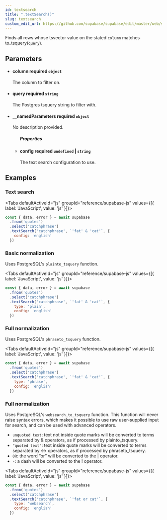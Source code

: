 ```yaml
---
id: textsearch
title: ".textSearch()"
slug: textsearch
custom_edit_url: https://github.com/supabase/supabase/edit/master/web/spec/supabase.yml
---
```



Finds all rows whose tsvector value on the stated `column` matches
to_tsquery(`query`).



## Parameters


<ul className="method-list-group">
  
<li className="method-list-item">
  <h4 className="method-list-item-label">
    <span className="method-list-item-label-name">
      column
    </span>
    <span className="method-list-item-label-badge required">
      required
    </span>
    <span className="method-list-item-validation">
      <code>object</code>
    </span>
  </h4>
  <div class="method-list-item-description">

The column to filter on.

  </div>
  
</li>


<li className="method-list-item">
  <h4 className="method-list-item-label">
    <span className="method-list-item-label-name">
      query
    </span>
    <span className="method-list-item-label-badge required">
      required
    </span>
    <span className="method-list-item-validation">
      <code>string</code>
    </span>
  </h4>
  <div class="method-list-item-description">

The Postgres tsquery string to filter with.

  </div>
  
</li>


<li className="method-list-item">
  <h4 className="method-list-item-label">
    <span className="method-list-item-label-name">
      __namedParameters
    </span>
    <span className="method-list-item-label-badge required">
      required
    </span>
    <span className="method-list-item-validation">
      <code>object</code>
    </span>
  </h4>
  <div class="method-list-item-description">

No description provided. 

  </div>
  
<ul className="method-list-group">
  <h5 class="method-list-title method-list-title-isChild expanded">Properties</h5>

<li className="method-list-item">
  <h4 className="method-list-item-label">
    <span className="method-list-item-label-name">
      config
    </span>
    <span className="method-list-item-label-badge required">
      required
    </span>
    <span className="method-list-item-validation">
      <code>undefined</code> | <code>string</code>
    </span>
  </h4>
  <div class="method-list-item-description">

The text search configuration to use.

  </div>
  
</li>

</ul>

</li>

</ul>














## Examples

### Text search



<Tabs
  defaultActiveId="js"
  groupId="reference/supabase-js"
  values={[{ label: 'JavaScript', value: 'js' }]}>

<TabsPanel id="js" label="js">

```js
const { data, error } = await supabase
  .from('quotes')
  .select('catchphrase')
  .textSearch('catchphrase', `'fat' & 'cat'`, { 
    config: 'english' 
  })
```


</TabsPanel>

</Tabs>

### Basic normalization

Uses PostgreSQL's `plainto_tsquery` function.

<Tabs
  defaultActiveId="js"
  groupId="reference/supabase-js"
  values={[{ label: 'JavaScript', value: 'js' }]}>

<TabsPanel id="js" label="js">

```js
const { data, error } = await supabase
  .from('quotes')
  .select('catchphrase')
  .textSearch('catchphrase', `'fat' & 'cat'`, { 
    type: 'plain',
    config: 'english' 
  })
```


</TabsPanel>

</Tabs>

### Full normalization

Uses PostgreSQL's `phraseto_tsquery` function.

<Tabs
  defaultActiveId="js"
  groupId="reference/supabase-js"
  values={[{ label: 'JavaScript', value: 'js' }]}>

<TabsPanel id="js" label="js">

```js
const { data, error } = await supabase
  .from('quotes')
  .select('catchphrase')
  .textSearch('catchphrase', `'fat' & 'cat'`, { 
    type: 'phrase',
    config: 'english' 
  })
```


</TabsPanel>

</Tabs>

### Full normalization

Uses PostgreSQL's `websearch_to_tsquery` function. 
This function will never raise syntax errors, which makes it possible to use raw user-supplied input for search, and can be used 
with advanced operators.

- `unquoted text`: text not inside quote marks will be converted to terms separated by & operators, as if processed by plainto_tsquery.
- `"quoted text"`: text inside quote marks will be converted to terms separated by <-> operators, as if processed by phraseto_tsquery.
- `OR`: the word “or” will be converted to the | operator.
- `-`: a dash will be converted to the ! operator.


<Tabs
  defaultActiveId="js"
  groupId="reference/supabase-js"
  values={[{ label: 'JavaScript', value: 'js' }]}>

<TabsPanel id="js" label="js">

```js
const { data, error } = await supabase
  .from('quotes')
  .select('catchphrase')
  .textSearch('catchphrase', `'fat or cat'`, { 
    type: 'websearch',
    config: 'english'
  })
```


</TabsPanel>

</Tabs>